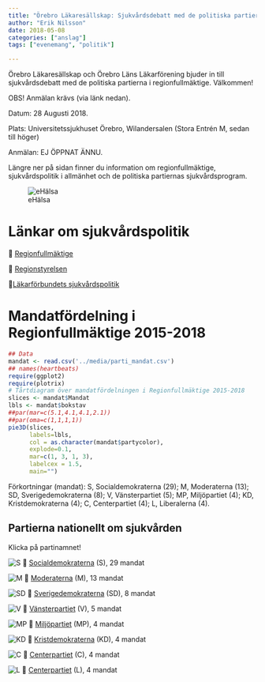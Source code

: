```yaml
---
title: "Örebro Läkaresällskap: Sjukvårdsdebatt med de politiska partierna 28 augusti"
author: "Erik Nilsson"
date: 2018-05-08
categories: ["anslag"]
tags: ["evenemang", "politik"]

---
```


Örebro Läkaresällskap och Örebro Läns Läkarförening bjuder in till sjukvårdsdebatt med de politiska partierna i regionfullmäktige. Välkommen!

OBS! Anmälan krävs (via länk nedan).

Datum: 28 Augusti 2018. 

Plats: Universitetssjukhuset Örebro, Wilandersalen (Stora Entrén M, sedan till höger)

Anmälan: EJ ÖPPNAT ÄNNU.

Längre ner på sidan finner du information om regionfullmäktige, sjukvårdspolitik i allmänhet och de politiska partiernas sjukvårdsprogram.

![eHälsa](/media/ehalsa.png)

# Länkar om sjukvårdspolitik

&#x1F517;  [Regionfullmäktige](https://www.regionorebrolan.se/sv/Politik/Sa-styrs-landstinget/Regionfullmaktige/)

&#x1F517;  [Regionstyrelsen](https://www.regionorebrolan.se/sv/Politik/Sa-styrs-landstinget/Regionstyrelsen/)

&#x1F517;[Läkarförbundets sjukvårdspolitik](https://www.slf.se/Vi-tycker/Halso--och-sjukvardspolitik/)

# Mandatfördelning i Regionfullmäktige 2015-2018

```r
## Data
mandat <- read.csv('../media/parti_mandat.csv')
## names(heartbeats)
require(ggplot2)
require(plotrix)
# Tårtdiagram över mandatfördelningen i Regionfullmäktige 2015-2018
slices <- mandat$Mandat
lbls <- mandat$bokstav
##par(mar=c(5.1,4.1,4.1,2.1))
##par(oma=c(1,1,1,1))
pie3D(slices,
      labels=lbls,
      col = as.character(mandat$partycolor),
      explode=0.1,
      mar=c(1, 3, 1, 3),
      labelcex = 1.5,
      main="")

``` 

Förkortningar (mandat):
S, Socialdemokraterna (29);
M, Moderaterna (13);
SD, Sverigedemokraterna (8);
V, Vänsterpartiet (5);
MP, Miljöpartiet (4);
KD, Kristdemokraterna (4);
C, Centerpartiet (4);
L, Liberalerna (4).

## Partierna nationellt om sjukvården

Klicka på partinamnet!

![S](/media/s.jpg)
&#x1F517; [Socialdemokraterna](https://www.socialdemokraterna.se/var-politik/a-till-o/sjukvard/) (S), 29 mandat

![M](/media/m.jpg)
&#x1F517; [Moderaterna](https://moderaterna.se/halso-och-sjukvard) (M), 13 mandat

![SD](/media/sd.jpg)
&#x1F517; [Sverigedemokraterna](https://sd.se/var-politik/sjukvardspolitik/) (SD), 8 mandat

![V](/media/v.jpg)
&#x1F517; [Vänsterpartiet](https://www.vansterpartiet.se/resursbank/halso-och-sjukvardspolitiskt-program/) (V), 5 mandat

![MP](/media/mp.jpg)
&#x1F517; [Miljöpartiet](https://www.mp.se/politik/halso-och-sjukvard) (MP), 4 mandat

![KD](/media/kd.jpg)
&#x1F517; [Kristdemokraterna](https://kristdemokraterna.se/politik-a-o/sjukvard/) (KD), 4 mandat

![C](/media/c.jpg)
&#x1F517; [Centerpartiet](https://www.centerpartiet.se/var-politik/politik-a-o/vard-och-omsorg/sjukvard) (C), 4 mandat

![L](/media/l.jpg)
&#x1F517; [Centerpartiet](https://www.liberalerna.se/politik/sjukvard/) (L), 4 mandat


